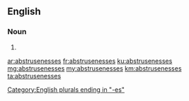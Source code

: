 ==English==

===Noun===
{{head|en|plural}}

# {{plural of|abstruseness|lang=en|nocat=1}}

[[Category:English plurals ending in "-es"]]

[[ar:abstrusenesses]]
[[fr:abstrusenesses]]
[[ku:abstrusenesses]]
[[mg:abstrusenesses]]
[[my:abstrusenesses]]
[[km:abstrusenesses]]
[[ta:abstrusenesses]]